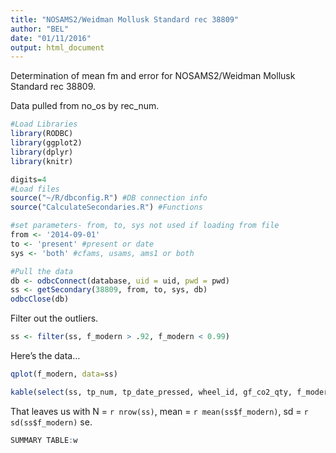 ```yaml
---
title: "NOSAMS2/Weidman Mollusk Standard rec 38809"
author: "BEL"
date: "01/11/2016"
output: html_document
---
```


Determination of mean fm and error for NOSAMS2/Weidman Mollusk Standard rec 38809.

Data pulled from no_os by rec_num.
```r
#Load Libraries
library(RODBC)
library(ggplot2)
library(dplyr)
library(knitr)

digits=4
#Load files
source("~/R/dbconfig.R") #DB connection info
source("CalculateSecondaries.R") #Functions

#set parameters- from, to, sys not used if loading from file
from <- '2014-09-01'
to <- 'present' #present or date
sys <- 'both' #cfams, usams, ams1 or both

#Pull the data
db <- odbcConnect(database, uid = uid, pwd = pwd)
ss <- getSecondary(38809, from, to, sys, db)
odbcClose(db)
```

Filter out the outliers.

```r
ss <- filter(ss, f_modern > .92, f_modern < 0.99)
```

Here's the data...

```r
qplot(f_modern, data=ss)

kable(select(ss, tp_num, tp_date_pressed, wheel_id, gf_co2_qty, f_modern, f_int_error, f_ext_error))
```


That leaves us with N = `r nrow(ss)`, mean = `r mean(ss$f_modern)`, sd = `r sd(ss$f_modern)` se.
```r
SUMMARY TABLE:w


```


